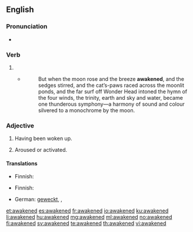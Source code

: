 ==English==

===Pronunciation===
* {{audio|en-us-awakened.ogg|Audio (US)|lang=en}}

===Verb===
{{head|en|verb form}}

#{{en-past of|awaken}}
#*{{RQ:Chmbrs YngrSt|VIII}}
#*:But when the moon rose and the breeze '''awakened''', and the sedges stirred, and the cat’s-paws raced across the moonlit ponds, and the far surf off Wonder Head intoned the hymn of the four winds, the trinity, earth and sky and water, became one thunderous symphony&mdash;a harmony of sound and colour silvered to a monochrome by the moon.

===Adjective===
{{en-adj}}

#Having been woken up.
#:{{ux|en|the '''awakened''' baby began to cry}}
#Aroused or activated.
#:{{ux|en|an '''awakened''' interest in ballet}}

====Translations====
{{trans-top|having been woken up}}
* Finnish: {{t|fi|herätetty}}
{{trans-mid}}
{{trans-bottom}}

{{trans-top|aroused or activated}}
* Finnish: {{t|fi|herätetty}}
{{trans-mid}}
{{trans-bottom}}

{{checktrans-top}}
* German: [[wecken|geweckt]], {{t|de|aufgeweckt}}, {{t|de|erweckt}}
{{trans-bottom}}

[[et:awakened]]
[[es:awakened]]
[[fr:awakened]]
[[io:awakened]]
[[ku:awakened]]
[[li:awakened]]
[[hu:awakened]]
[[mg:awakened]]
[[ml:awakened]]
[[no:awakened]]
[[fi:awakened]]
[[sv:awakened]]
[[te:awakened]]
[[th:awakened]]
[[vi:awakened]]